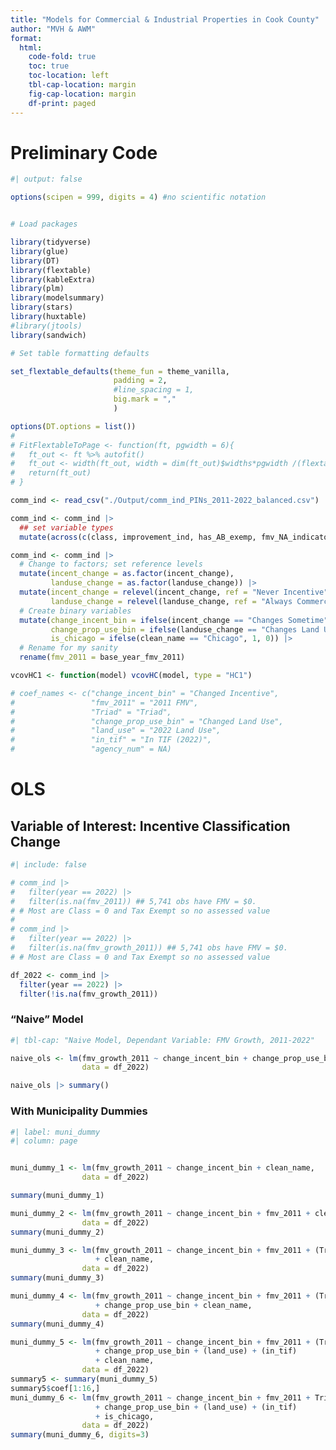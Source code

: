 ```yaml
---
title: "Models for Commercial & Industrial Properties in Cook County"
author: "MVH & AWM"
format: 
  html:
    code-fold: true
    toc: true
    toc-location: left
    tbl-cap-location: margin
    fig-cap-location: margin
    df-print: paged
---
```


# Preliminary Code

```r
#| output: false

options(scipen = 999, digits = 4) #no scientific notation


# Load packages

library(tidyverse)
library(glue)
library(DT)
library(flextable)
library(kableExtra)
library(plm)
library(modelsummary)
library(stars)
library(huxtable)
#library(jtools)
library(sandwich)

# Set table formatting defaults

set_flextable_defaults(theme_fun = theme_vanilla,
                       padding = 2,
                       #line_spacing = 1,
                       big.mark = ","
                       )

options(DT.options = list())
# 
# FitFlextableToPage <- function(ft, pgwidth = 6){
#   ft_out <- ft %>% autofit()
#   ft_out <- width(ft_out, width = dim(ft_out)$widths*pgwidth /(flextable_dim(ft_out)$widths))
#   return(ft_out)
# }

comm_ind <- read_csv("./Output/comm_ind_PINs_2011-2022_balanced.csv") 

comm_ind <- comm_ind |>
  ## set variable types 
  mutate(across(c(class, improvement_ind, has_AB_exemp, fmv_NA_indicator, in_tif), as.character))

comm_ind <- comm_ind |>
  # Change to factors; set reference levels
  mutate(incent_change = as.factor(incent_change),
         landuse_change = as.factor(landuse_change)) |>
  mutate(incent_change = relevel(incent_change, ref = "Never Incentive"),
         landuse_change = relevel(landuse_change, ref = "Always Commercial")) |>
  # Create binary variables
  mutate(change_incent_bin = ifelse(incent_change == "Changes Sometime", 1, 0),
         change_prop_use_bin = ifelse(landuse_change == "Changes Land Use", 1, 0),
         is_chicago = ifelse(clean_name == "Chicago", 1, 0)) |>
  # Rename for my sanity
  rename(fmv_2011 = base_year_fmv_2011)

vcovHC1 <- function(model) vcovHC(model, type = "HC1")

# coef_names <- c("change_incent_bin" = "Changed Incentive",
#                 "fmv_2011" = "2011 FMV",
#                 "Triad" = "Triad",
#                 "change_prop_use_bin" = "Changed Land Use",
#                 "land_use" = "2022 Land Use",
#                 "in_tif" = "In TIF (2022)",
#                 "agency_num" = NA)

```


# OLS

## Variable of Interest: Incentive Classification Change

```r
#| include: false

# comm_ind |>
#   filter(year == 2022) |>
#   filter(is.na(fmv_2011)) ## 5,741 obs have FMV = $0. 
# # Most are Class = 0 and Tax Exempt so no assessed value
# 
# comm_ind |>
#   filter(year == 2022) |>
#   filter(is.na(fmv_growth_2011)) ## 5,741 obs have FMV = $0. 
# # Most are Class = 0 and Tax Exempt so no assessed value

df_2022 <- comm_ind |>
  filter(year == 2022) |>
  filter(!is.na(fmv_growth_2011))

```

### "Naive" Model

```r
#| tbl-cap: "Naive Model, Dependant Variable: FMV Growth, 2011-2022"

naive_ols <- lm(fmv_growth_2011 ~ change_incent_bin + change_prop_use_bin,
                data = df_2022)

naive_ols |> summary()

```

### With Municipality Dummies

```r
#| label: muni_dummy
#| column: page


muni_dummy_1 <- lm(fmv_growth_2011 ~ change_incent_bin + clean_name,
                data = df_2022)

summary(muni_dummy_1)

muni_dummy_2 <- lm(fmv_growth_2011 ~ change_incent_bin + fmv_2011 + clean_name,
                data = df_2022)
summary(muni_dummy_2)

muni_dummy_3 <- lm(fmv_growth_2011 ~ change_incent_bin + fmv_2011 + (Triad) 
                   + clean_name,
                data = df_2022)
summary(muni_dummy_3)

muni_dummy_4 <- lm(fmv_growth_2011 ~ change_incent_bin + fmv_2011 + (Triad) 
                   + change_prop_use_bin + clean_name,
                data = df_2022)
summary(muni_dummy_4)

muni_dummy_5 <- lm(fmv_growth_2011 ~ change_incent_bin + fmv_2011 + (Triad) 
                   + change_prop_use_bin + (land_use) + (in_tif) 
                   + clean_name,
                data = df_2022)
summary5 <- summary(muni_dummy_5)
summary5$coef[1:16,]
muni_dummy_6 <- lm(fmv_growth_2011 ~ change_incent_bin + fmv_2011 + Triad 
                   + change_prop_use_bin + (land_use) + (in_tif) 
                   + is_chicago,
                data = df_2022)
summary(muni_dummy_6, digits=3)
```
